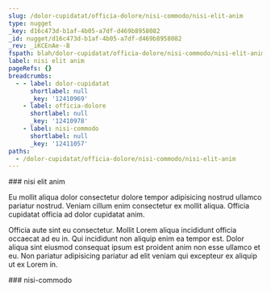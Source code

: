 ```yaml
---
slug: /dolor-cupidatat/officia-dolore/nisi-commodo/nisi-elit-anim
type: nugget
_key: d16c473d-b1af-4b05-a7df-d469b8958082
_id: nugget/d16c473d-b1af-4b05-a7df-d469b8958082
_rev: _iKCEnAe--B
fspath: blah/dolor-cupidatat/officia-dolore/nisi-commodo/nisi-elit-anim.md
label: nisi elit anim
pageRefs: {}
breadcrumbs:
  - - label: dolor-cupidatat
      shortlabel: null
      _key: '12410969'
    - label: officia-dolore
      shortlabel: null
      _key: '12410978'
    - label: nisi-commodo
      shortlabel: null
      _key: '12411057'
paths:
  - /dolor-cupidatat/officia-dolore/nisi-commodo/nisi-elit-anim
---
```


<NuggetArea>
<Nugget slug="/dolor-cupidatat/officia-dolore/nisi-commodo/nisi-elit-anim" type="nugget" _key="d16c473d-b1af-4b05-a7df-d469b8958082" _id="nugget/d16c473d-b1af-4b05-a7df-d469b8958082" _rev="_iKCEnAe--B" fspath="blah/dolor-cupidatat/officia-dolore/nisi-commodo/nisi-elit-anim.md" label="nisi elit anim" paths="/dolor-cupidatat/officia-dolore/nisi-commodo/nisi-elit-anim">
<NuggetBody>
### nisi elit anim

Eu mollit aliqua dolor consectetur dolore tempor adipisicing nostrud ullamco pariatur nostrud. Veniam cillum enim consectetur ex mollit aliqua. Officia cupidatat officia ad dolor cupidatat anim.

Officia aute sint eu consectetur. Mollit Lorem aliqua incididunt officia occaecat ad eu in. Qui incididunt non aliquip enim ea tempor est. Dolor aliqua sint eiusmod consequat ipsum est proident anim non esse ullamco et eu. Non pariatur adipisicing pariatur ad elit veniam qui excepteur ex aliquip ut ex Lorem in.

</NuggetBody>
<Breadcrumbs>
<Crumbs>
<Crumb _key="12410969" label="dolor-cupidatat" /><Crumb _key="12410978" label="officia-dolore" /><Crumb _key="12411057" label="nisi-commodo" />
</Crumbs>
</Breadcrumbs>
</Nugget>

<NuggetsInbound>
</NuggetsInbound>
<NuggetsOutbound>
</NuggetsOutbound>
</NuggetArea>
<PassagesInbound>
<Passage direction="inbound" type="passage" _key="12411057" _id="passage/12411057" _rev="_iKCEnAe---" label="nisi-commodo" passage="nisi-commodo" fspath="blah/dolor-cupidatat/officia-dolore/nisi-commodo" paths="/dolor-cupidatat/officia-dolore/nisi-commodo" slug="/dolor-cupidatat/officia-dolore/nisi-commodo">
<NuggetBody>
### nisi-commodo

</NuggetBody>
<Breadcrumbs>
<Crumbs>
<Crumb _key="12410969" label="dolor-cupidatat" /><Crumb _key="12410978" label="officia-dolore" />
</Crumbs>
</Breadcrumbs>
</Passage>

</PassagesInbound>
<PassagesOutbound>
</PassagesOutbound>